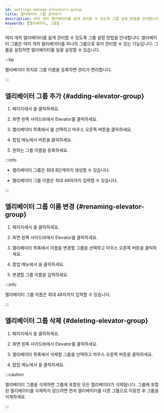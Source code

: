 ```yaml
---
id: settings-manage-elevators-group
title: 엘리베이터 그룹 관리하기
description: 여러 개의 엘리베이터를 쉽게 관리할 수 있도록 그룹 설정 방법을 안내합니다.
keywords: [엘리베이터, 그룹]
---
```


여러 개의 엘리베이터를 쉽게 관리할 수 있도록 그룹 설정 방법을 안내합니다. 엘리베이터 그룹은 여러 개의 엘리베이터를 하나의 그룹으로 묶어 관리할 수 있는 기능입니다. 그룹을 설정하면 엘리베이터를 일괄 설정할 수 있습니다.

:::tip

엘리베이터 위치로 그룹 이름을 등록하면 관리가 편리합니다.

:::

## 엘리베이터 그룹 추가 {#adding-elevator-group}

1. <Cmd sid='shell.header.launcher' /> 페이지에서 <Cmd sid='shell.header.setting' />을 클릭하세요.

1. 화면 왼쪽 사이드바에서 <Cmd>Elevator</Cmd>를 클릭하세요.

1. 엘리베이터 목록에서 <Cmd sid='elevator.main.top' product='2' />를 선택하고 마우스 오른쪽 버튼을 클릭하세요.

1. 팝업 메뉴에서 <Cmd sid='door.addDoorGroup' product='2' /> 버튼을 클릭하세요.

1. 원하는 그룹 이름을 등록하세요.

:::info

* 엘리베이터 그룹은 최대 8단계까지 생성할 수 있습니다.

* 엘리베이터 그룹 이름은 최대 48자까지 입력할 수 있습니다.

:::


## 엘리베이터 그룹 이름 변경 {#renaming-elevator-group}

1. <Cmd sid='shell.header.launcher' /> 페이지에서 <Cmd sid='shell.header.setting' />을 클릭하세요.

1. 화면 왼쪽 사이드바에서 <Cmd>Elevator</Cmd>를 클릭하세요.

1. 엘리베이터 목록에서 이름을 변경할 그룹을 선택하고 마우스 오른쪽 버튼을 클릭하세요.

1. 팝업 메뉴에서 <Cmd sid='door.renameDoorGroup' product='2' />을 클릭하세요.

1. 변경할 그룹 이름을 입력하세요.

:::info

엘리베이터 그룹 이름은 최대 48자까지 입력할 수 있습니다.

:::


## 엘리베이터 그룹 삭제 {#deleting-elevator-group}

1. <Cmd sid='shell.header.launcher' /> 페이지에서 <Cmd sid='shell.header.setting' />을 클릭하세요.

1. 화면 왼쪽 사이드바에서 <Cmd>Elevator</Cmd>를 클릭하세요.

1. 엘리베이터 목록에서 삭제할 그룹을 선택하고 마우스 오른쪽 버튼을 클릭하세요.

1. 팝업 메뉴에서 <Cmd sid='door.deleteDoorGroup' product='2' />을 클릭하세요.

:::caution

엘리베이터 그룹을 삭제하면 그룹에 포함된 모든 엘리베이터가 삭제됩니다. 그룹에 포함된 엘리베이터를 삭제하지 않으려면 먼저 엘리베이터를 다른 그룹으로 이동한 후 그룹을 삭제하세요.

:::